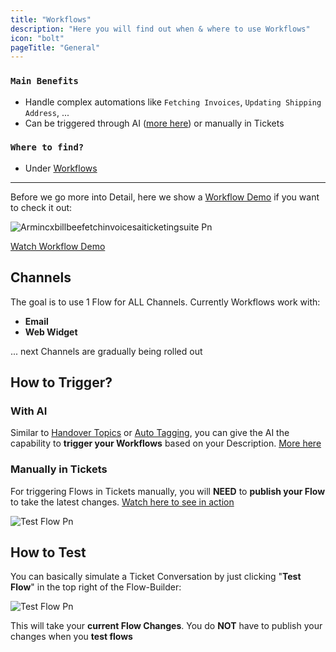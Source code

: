```yaml
---
title: "Workflows"
description: "Here you will find out when & where to use Workflows"
icon: "bolt"
pageTitle: "General"
---
```


### `Main Benefits`

- Handle complex automations like `Fetching Invoices`, `Updating Shipping Address`, ...
- Can be triggered through AI ([more here](/ai/using-workflows)) or manually in Tickets

### `Where to find?`

- Under [Workflows](https://armin.cx/app/_/workflows)

---

Before we go more into Detail, here we show a [Workflow Demo](https://www.loom.com/share/43c5924710f3422f929280c695827056?sid=d19631a9-43d5-4eea-8d37-6bb1d4fe79d2) if you want to check it out:

![Armincxbillbeefetchinvoicesaiticketingsuite Pn](/images/armincxbillbeefetchinvoicesaiticketingsuite.png)

[Watch Workflow Demo](https://www.loom.com/share/43c5924710f3422f929280c695827056?sid=d19631a9-43d5-4eea-8d37-6bb1d4fe79d2)

## Channels

The goal is to use 1 Flow for ALL Channels. Currently Workflows work with:

- **Email**
- **Web Widget**

... next Channels are gradually being rolled out

## How to Trigger?

### With AI

Similar to [Handover Topics](/ai/handover-topics) or [Auto Tagging](/ai/auto-tagging), you can give the AI the capability to **trigger your Workflows** based on your Description. [More here](/ai/using-workflows)

### Manually in Tickets

For triggering Flows in Tickets manually, you will **NEED** to **publish your Flow** to take the latest changes. [Watch here to see in action](https://www.loom.com/share/6490937468c5403b9fb45a95d782813b?sid=237bb22b-bfca-42fa-a022-1be686a72dc5)

![Test Flow Pn](/images/test_flow.png)

## How to Test

You can basically simulate a Ticket Conversation by just clicking "**Test Flow**" in the top right of the Flow-Builder:

![Test Flow Pn](/images/test_flow.png)

This will take your **current Flow Changes**. You do **NOT** have to publish your changes when you **test flows**